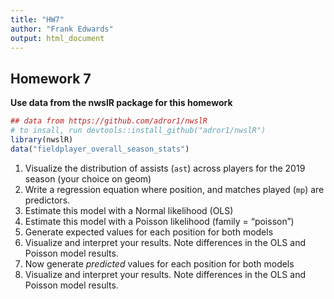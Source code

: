 ```yaml
---
title: "HW7"
author: "Frank Edwards"
output: html_document
---
```


## Homework 7

**Use data from the nwslR package for this homework**

```r
## data from https://github.com/adror1/nwslR
# to insall, run devtools::install_github("adror1/nwslR")
library(nwslR)
data("fieldplayer_overall_season_stats")
```


1. Visualize the distribution of assists (`ast`) across players for the 2019 season (your choice on geom)
2. Write a regression equation where position, and matches played (`mp`) are predictors.
3. Estimate this model with a Normal likelihood (OLS)
4. Estimate this model with a Poisson likelihood (family = "poisson")
5. Generate expected values for each position for both models
6. Visualize and interpret your results. Note differences in the OLS and Poisson model results. 
7. Now generate *predicted* values for each position for both models
8. Visualize and interpret your results. Note differences in the OLS and Poisson model results. 